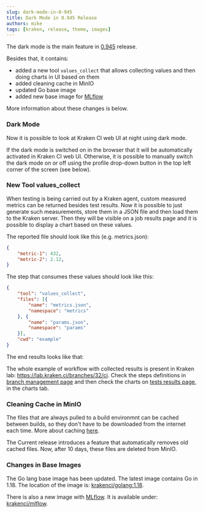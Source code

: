```yaml
---
slug: dark-mode-in-0-945
title: Dark Mode in 0.945 Release
authors: mike
tags: [kraken, release, theme, images]
---
```




The dark mode is the main feature in [0.945](https://github.com/Kraken-CI/kraken/releases/tag/v0.945) release.

Besides that, it contains:

- added a new tool `values_collect` that allows collecting values and then doing charts in UI based on them
- added cleaning cache in MinIO
- updated Go base image
- added new base image for [MLflow](https://mlflow.org/)

More information about these changes is below.

<!--truncate-->

### Dark Mode

Now it is possible to look at Kraken CI web UI at night using dark mode.

<Screen img="screen-main-light.png" />
<Screen img="screen-main-dark.png" />

If the dark mode is switched on in the browser that it will be
automatically activated in Kraken CI web UI. Otherwise, it is
possible to manually switch the dark mode on or off using the profile
drop-down button in the top left corner of the screen (see below).

<Screen img="screen-main-dark-mode-switch.png" />


### New Tool values_collect

When testing is being carried out by a Kraken agent, custom measured
metrics can be returned besides test results. Now it is possible to
just generate such measurements, store them in a JSON file and then
load them to the Kraken server. Then they will be visible on a job
results page and it is possible to display a chart based on these
values.

The reported file should look like this (e.g. metrics.json):

```json
{
    "metric-1": 432,
    "metric-2": 2.12,
}
```

The step that consumes these values should look like this:

```json
{
    "tool": "values_collect",
    "files": [{
        "name": "metrics.json",
        "namespace": "metrics"
    }, {
        "name": "params.json",
        "namespace": "params"
    }],
    "cwd": "example"
}
```

The end results looks like that:

<Screen img="screen-values-chart.png" />


The whole example of workflow with collected results is present in
Kraken lab: https://lab.kraken.ci/branches/32/ci. Check the steps
definitions in [branch management
page](https://lab.kraken.ci/branches/32) and then check the charts on
[tests results page](https://lab.kraken.ci/test_case_results/595950),
in the charts tab.


### Cleaning Cache in MinIO

The files that are always pulled to a build environmnt can be cached
between builds, so they don't have to be downloaded from the internet
each time. More about caching
[here](http://localhost:3000/docs/schema/#cache).

The Current release introduces a feature that automatically removes
old cached files. Now, after 10 days, these files are deleted from
MinIO.


### Changes in Base Images

The Go lang base image has been updated. The latest image contains Go
in 1.18.  The location of the image is:
[krakenci/golang:1.18](https://hub.docker.com/r/krakenci/golang).

There is also a new image with [MLflow](https://mlflow.org/). It is
available under:
[krakenci/mlflow](https://hub.docker.com/r/krakenci/mlflow).
